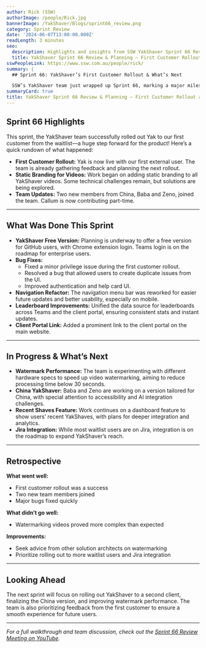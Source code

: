 ```yaml
---
author: Rick (SSW)
authorImage: /people/Rick.jpg
bannerImage: /YakShaver/Blogs/sprint66_review.png
category: Sprint Review
date: '2024-06-07T13:00:00.000Z'
readLength: 3 minutes
seo:
  description: Highlights and insights from SSW YakShaver Sprint 66 Review and Planning Meeting, including new features, bug fixes, and team updates.
  title: YakShaver Sprint 66 Review & Planning – First Customer Rollout and More!
sswPeopleLink: https://www.ssw.com.au/people/rick/
summary: |
  ## Sprint 66: YakShaver’s First Customer Rollout & What’s Next

  SSW’s YakShaver team just wrapped up Sprint 66, marking a major milestone: our first customer rollout! Here’s what we achieved, what we learned, and what’s coming next.
summaryCard: true
title: YakShaver Sprint 66 Review & Planning – First Customer Rollout and More!
---
```


## Sprint 66 Highlights

This sprint, the YakShaver team successfully rolled out Yak to our first customer from the waitlist—a huge step forward for the product! Here’s a quick rundown of what happened:

- **First Customer Rollout:** Yak is now live with our first external user. The team is already gathering feedback and planning the next rollout.
- **Static Branding for Videos:** Work began on adding static branding to all YakShaver videos. Some technical challenges remain, but solutions are being explored.
- **Team Updates:** Two new members from China, Baba and Zeno, joined the team. Callum is now contributing part-time.

---

## What Was Done This Sprint

- **YakShaver Free Version:** Planning is underway to offer a free version for GitHub users, with Chrome extension login. Teams login is on the roadmap for enterprise users.
- **Bug Fixes:**
  - Fixed a minor privilege issue during the first customer rollout.
  - Resolved a bug that allowed users to create duplicate issues from the UI.
  - Improved authentication and help card UI.
- **Navigation Refactor:** The navigation menu bar was reworked for easier future updates and better usability, especially on mobile.
- **Leaderboard Improvements:** Unified the data source for leaderboards across Teams and the client portal, ensuring consistent stats and instant updates.
- **Client Portal Link:** Added a prominent link to the client portal on the main website.

---

## In Progress & What’s Next

- **Watermark Performance:** The team is experimenting with different hardware specs to speed up video watermarking, aiming to reduce processing time below 30 seconds.
- **China YakShaver:** Baba and Zeno are working on a version tailored for China, with special attention to accessibility and AI integration challenges.
- **Recent Shaves Feature:** Work continues on a dashboard feature to show users’ recent YakShaves, with plans for deeper integration and analytics.
- **Jira Integration:** While most waitlist users are on Jira, integration is on the roadmap to expand YakShaver’s reach.

---

## Retrospective

**What went well:**
- First customer rollout was a success
- Two new team members joined
- Major bugs fixed quickly

**What didn’t go well:**
- Watermarking videos proved more complex than expected

**Improvements:**
- Seek advice from other solution architects on watermarking
- Prioritize rolling out to more waitlist users and Jira integration

---

## Looking Ahead

The next sprint will focus on rolling out YakShaver to a second client, finalizing the China version, and improving watermark performance. The team is also prioritizing feedback from the first customer to ensure a smooth experience for future users.

---

*For a full walkthrough and team discussion, check out the [Sprint 66 Review Meeting on YouTube](https://www.youtube.com/watch?v=5Bp4JXvoODc).*